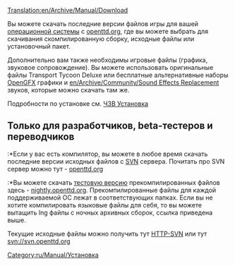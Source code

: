 [[Translation:en/Archive/Manual/Download]]
{{ru/Перевод|en/Archive/Manual/Download|90}}

{{ru/Manual/Оглавление}}

Вы можете скачать последние версии файлов игры для вашей [[ru/Archive/Compilation and Ports/Операционная система|операционной системы]] с [http://www.openttd.org/download-stable openttd.org], где вы можете выбрать для скачивания скомпилированную сборку, исходные файлы или установочный пакет. 

Дополнительно вам также необходимы игровые файлы (графика, звуковое сопровождение). Вы можете использовать оригинальные файлы Transport Tycoon Deluxe или бесплатные альтернативные наборы [[ru/Archive/Community/OpenGFX Прочти меня|OpenGFX]] графики и [[en/Archive/Community/Sound Effects Replacement]] звуков, которые можно скачать там же.

Подробности по установке см. [[ru/Archive/Manual/ЧЗВ Установка|ЧЗВ Установка]]


== Только для разработчиков, beta-тестеров и переводчиков ==

:*Если у вас есть компилятор, вы можете в любое время скачать последние версии исходных файлов с [[ru/Development/Часто задаваемые вопросы разработчика|SVN]] сервера. Почитать про SVN сервер можно тут - [http://www.openttd.org/development openttd.org]

:*Вы можете скачать [[ru/Archive/Community/ЧЗВ выпуски OpenTTD|тестовую версию]] прекомпилированных файлов здесь - [http://nightly.openttd.org/ nightly.openttd.org].  Прекомпилированные файлы для каждой поддерживаемой ОС лежат в соответствующих папках.
Если вы не хотите компилировать языковые файлы для себя, то вы можете вытащить lng файлы с ночных архивных сборок, ссылка приведена выше.



Текущие исходные файлы можно получить тут [http://svn.openttd.org HTTP-SVN] или тут svn://svn.openttd.org

[[Category:ru/Manual/Установка]]